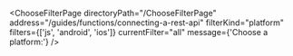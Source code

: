 

<ChooseFilterPage
  directoryPath="/ChooseFilterPage"
  address="/guides/functions/connecting-a-rest-api"
  filterKind="platform"
  filters={['js', 'android', 'ios']}
  currentFilter="all"
  message={'Choose a platform:'}
/>
